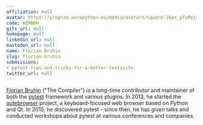 ```yaml
---
affiliation: null
avatar: https://program.europython.eu/media/avatars/square-1kpx_pfnPej4.jpg
code: HZMBBH
gitx_url: null
homepage: null
linkedin_url: null
mastodon_url: null
name: Florian Bruhin
slug: florian-bruhin
submissions:
- pytest-tips-and-tricks-for-a-better-testsuite
twitter_url: null
---
```


[Florian Bruhin](https://bruhin.software/) ("The Compiler") is a long-time
contributor and maintainer of both the [pytest](https://www.pytest.org/)
framework and various plugins. In 2013, he started the
[qutebrowser](https://www.qutebrowser.org) project, a keyboard-focused web
browser based on Python and Qt. In 2015, he discovered pytest - since then, he
has given talks and conducted workshops about pytest at various conferences and
companies.
